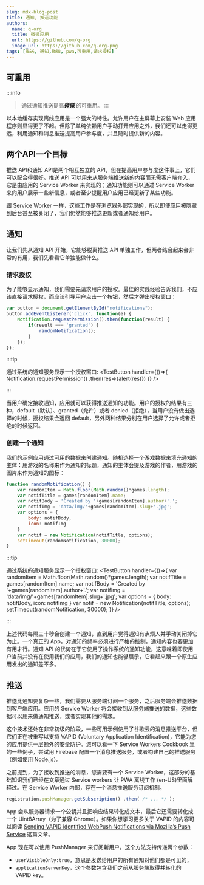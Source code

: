 ```yaml
---
slug: mdx-blog-post
title: 通知, 推送功能
authors:
  name: q-org
  title: 微微应用
  url: https://github.com/q-org
  image_url: https://github.com/q-org.png
tags: [推送, 通知,微微, pwa,可重用,请求授权]
---
```




<!-- truncate


-->


## 可重用

:::info
>通过通知推送提高[***微微***](https://qio.wiki) 的可重用。
:::

以本地缓存实现离线应用是一个强大的特性。允许用户在主屏幕上安装 Web 应用程序则显得更了不起。但除了单纯依赖用户手动打开应用之外，我们还可以走得更远，利用通知和消息推送提高用户参与度，并且随时提供新的内容。


## 两个API一个目标

推送 API和通知 API是两个相互独立的 API，但在提高用户参与度这件事上，它们可以配合得很好。推送 API 可以用来从服务端推送新的内容而无需客户端介入，它是由应用的 Service Worker 来实现的；通知功能则可以通过 Service Worker 来向用户展示一些新信息，或者至少提醒用户应用已经更新了某些功能。

跟 Service Worker 一样，这些工作是在浏览器外部实现的，所以即使应用被隐藏到后台甚至被关闭了，我们仍然能够推送更新或者通知给用户。



## 通知
让我们先从通知 API 开始，它能够脱离推送 API 单独工作，但两者结合起来会非常的有用，我们先看看它单独能做什么。

### 请求授权
为了能够显示通知，我们需要先请求用户的授权。最佳的实践经验告诉我们，不应该直接请求授权，而应该引导用户点击一个按钮，然后才弹出授权窗口：

```jsx
var button = document.getElementById("notifications");
button.addEventListener('click', function(e) {
    Notification.requestPermission().then(function(result) {
        if(result === 'granted') {
            randomNotification();
        }
    });
});
```

:::tip

通过系统的通知服务显示一个授权窗口: <TestButton handler={()=>{
    Notification.requestPermission()
    .then(res=>{alert(res)})
    }} />

:::



当用户确定接收通知，应用就可以获得推送通知的功能。用户的授权的结果有三种，default（默认）、granted（允许）或者 denied（拒绝），当用户没有做出选择的时候，授权结果会返回 default，另外两种结果分别在用户选择了允许或者拒绝的时候返回。

### 创建一个通知

我们的示例应用通过可用的数据来创建通知。随机选择一个游戏数据来填充通知的主体：用游戏的名称来作为通知的标题，通知的主体会提及游戏的作者，用游戏的图片来作为通知的图标：

```jsx
function randomNotification() {
    var randomItem = Math.floor(Math.random()*games.length);
    var notifTitle = games[randomItem].name;
    var notifBody = 'Created by '+games[randomItem].author+'.';
    var notifImg = 'data/img/'+games[randomItem].slug+'.jpg';
    var options = {
        body: notifBody,
        icon: notifImg
    }
    var notif = new Notification(notifTitle, options);
    setTimeout(randomNotification, 30000);
}
```

:::tip

通过系统的通知服务显示一个授权窗口: <TestButton handler={()=>{
    var randomItem = Math.floor(Math.random()*games.length);
    var notifTitle = games[randomItem].name;
    var notifBody = 'Created by '+games[randomItem].author+'.';
    var notifImg = 'data/img/'+games[randomItem].slug+'.jpg';
    var options = {
        body: notifBody,
        icon: notifImg
    }
    var notif = new Notification(notifTitle, options);
    setTimeout(randomNotification, 30000);
    }} />

:::

上述代码每隔三十秒会创建一个通知，直到用户觉得通知有点烦人并手动关闭掉它为止。一个真正的 App，对通知的频率必须进行严格的控制，通知内容也要更加有用才行。通知 API 的优势在于它使用了操作系统的通知功能，这意味着即使用户当前并没有在使用我们的应用，我们的通知也能够展示，它看起来跟一个原生应用发出的通知差不多。

## 推送

推送比通知要复杂一些，我们需要从服务端订阅一个服务，之后服务端会推送数据到客户端应用。应用的 Service Worker 将会接收到从服务端推送的数据，这些数据可以用来做通知推送，或者实现其他的需求。

这个技术还处在非常初级的阶段，一些可用示例使用了谷歌云的消息推送平台，但它们正在被重写以支持 VAPID (Voluntary Application Identification)，它能为您的应用提供一层额外的安全防护。您可以看一下 Service Workers Cookbook 里的一些例子，尝试用 Firebase 配置一个消息推送服务，或者构建自己的推送服务（例如使用 Node.js）。

之前提到，为了接收到推送的消息，您需要有一个 Service Worker，这部分的基础知识我们已经在文章通过 Service workers 让 PWA 离线工作 (en-US)里面解释过。在 Service Worker 内部，存在一个消息推送服务订阅机制。

```jsx
registration.pushManager.getSubscription() .then( /* ... */ );
```

App 会从服务器请求一个公钥并且把响应结果转化成文本，最后它还需要转化成一个 Uint8Array（为了兼容 Chrome）。如果你想学习更多关于 VAPID 的内容可以阅读 [Sending VAPID identified WebPush Notifications via Mozilla’s Push Service](https://blog.mozilla.org/services/2016/08/23/sending-vapid-identified-webpush-notifications-via-mozillas-push-service/) 这篇文章。

App 现在可以使用 PushManager 来订阅新用户。这个方法支持传递两个参数：
 - ```userVisibleOnly:true```，意思是发送给用户的所有通知对他们都是可见的，
 - ```applicationServerKey```，这个参数包含我们之前从服务端取得并转化的 VAPID key。
